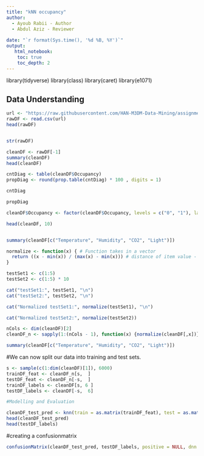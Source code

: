 ---
title: "kNN occupancy"
author:
  - Ayoub Rabii - Author
  - Abdul Aziz - Reviewer
  
date: "`r format(Sys.time(), '%d %B, %Y')`"
output:
   html_notebook:
    toc: true
    toc_depth: 2
---
library(tidyverse)
library(class)
library(caret)
library(e1071)


## Data Understanding

```{r}
url <- "https://raw.githubusercontent.com/HAN-M3DM-Data-Mining/assignments/master/datasets/KNN-occupancy.csv"
rawDF <- read.csv(url)
head(rawDF)


str(rawDF)

cleanDF <- rawDF[-1]
summary(cleanDF)
head(cleanDF)

cntDiag <- table(cleanDF$Occupancy)
propDiag <- round(prop.table(cntDiag) * 100 , digits = 1)

cntDiag

propDiag
```


```{r}
cleanDF$Occupancy <- factor(cleanDF$Occupancy, levels = c("0", "1"), labels = c("Not Occupied", "Occupied")) %>% relevel("Occupied")
```


```{r}
head(cleanDF, 10)
```
```{r}
```


```{r}
summary(cleanDF[c("Temperature", "Humidity", "CO2", "Light")])
```
```{r}
normalize <- function(x) { # Function takes in a vector
  return ((x - min(x)) / (max(x) - min(x))) # distance of item value - minimum vector value divided by the range of all vector values
}

testSet1 <- c(1:5)
testSet2 <- c(1:5) * 10

cat("testSet1:", testSet1, "\n")
cat("testSet2:", testSet2, "\n")

cat("Normalized testSet1:", normalize(testSet1), "\n")

cat("Normalized testSet2:", normalize(testSet2))

nCols <- dim(cleanDF)[2]
cleanDF_n <- sapply(1:(nCols - 1), function(x) {normalize(cleanDF[,x])}) %>% as.data.frame()  #Fault: Function spelled wrong in 'fault code'

summary(cleanDF[c("Temperature", "Humidity", "CO2", "Light")])
```

#We can now split our data into training and test sets.

```{r}

s <- sample(c(1:dim(cleanDF)[1]), 6000)
trainDF_feat <- cleanDF_n[s,  ]
testDF_feat <- cleanDF_n[-s,  ]
trainDF_labels <- cleanDF[s, 6 ]
testDF_labels <- cleanDF[-s,  6]
```
```{r}
#Modelling and Evaluation

cleanDF_test_pred <- knn(train = as.matrix(trainDF_feat), test = as.matrix(testDF_feat), cl = trainDF_labels, k = 21)
head(cleanDF_test_pred) 
head(testDF_labels)
```



#creating a confusionmatrix 
```{r}
confusionMatrix(cleanDF_test_pred, testDF_labels, positive = NULL, dnn = c("Prediction", "True"))```{r}
```




